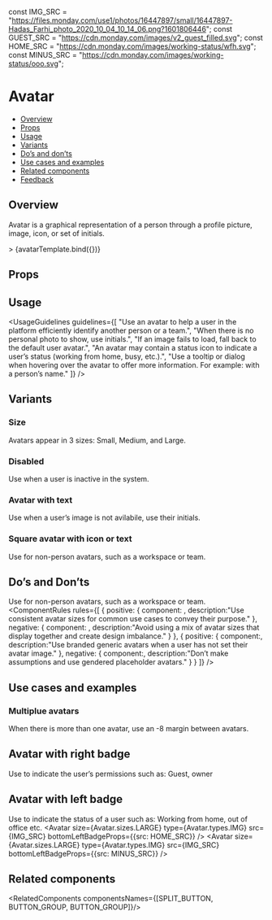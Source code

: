 
<Meta 
  title="Components/Avatars/Avatar" 
  component={Avatar} 
/>

<!--- Component template -->

const IMG_SRC =
  "https://files.monday.com/use1/photos/16447897/small/16447897-Hadas_Farhi_photo_2020_10_04_10_14_06.png?1601806446";
const GUEST_SRC = "https://cdn.monday.com/images/v2_guest_filled.svg";
const HOME_SRC = "https://cdn.monday.com/images/working-status/wfh.svg";
const MINUS_SRC = "https://cdn.monday.com/images/working-status/ooo.svg";

<!--- Component documentation -->

# Avatar
- [Overview](#overview)
- [Props](#props)
- [Usage](#usage)
- [Variants](#variants)
- [Do’s and don’ts](#dos-and-donts)
- [Use cases and examples](#use-cases-and-examples)
- [Related components](#related-components)
- [Feedback](#feedback)

## Overview
Avatar is a graphical representation of a person through a profile picture, image, icon, or set of initials.

<Canvas>
  <Story name="Overview" args={{size: Avatar.sizes.Large, src: IMG_SRC, type: Avatar.types.IMG }}>>
      {avatarTemplate.bind({})}
  </Story>
</Canvas> 

## Props
<ArgsTable of={Avatar} />

## Usage
<UsageGuidelines
  guidelines={[
    "Use an avatar to help a user in the platform efficiently identify another person or a team.",
    "When there is no personal photo to show, use initials.",
    "If an image fails to load, fall back to the default user avatar.",
    "An avatar may contain a status icon to indicate a user’s status (working from home, busy, etc.).",
    "Use a tooltip or dialog when hovering over the avatar to offer more information. For example: with a person’s name."
  ]}
/>

## Variants
### Size
Avatars appear in 3 sizes: Small, Medium, and Large.
<Canvas>
  <Story name="Size">
    <Avatar size={Avatar.sizes.SMALL} src={IMG_SRC} type={Avatar.types.IMG} />
    <Avatar size={Avatar.sizes.MEDIUM} src={IMG_SRC} type={Avatar.types.IMG} />
    <Avatar size={Avatar.sizes.LARGE} src={IMG_SRC} type={Avatar.types.IMG} />
  </Story>
</Canvas>

### Disabled
Use when a user is inactive in the system.
<Canvas>
  <Story name="Disable">
    <Avatar size={Avatar.sizes.SMALL} src={IMG_SRC} type={Avatar.types.IMG} isDisabled />
    <Avatar size={Avatar.sizes.MEDIUM} src={IMG_SRC} type={Avatar.types.IMG} isDisabled />
    <Avatar size={Avatar.sizes.LARGE} src={IMG_SRC} type={Avatar.types.IMG} isDisabled />
  </Story>
</Canvas>

### Avatar with text
Use when a user’s image is not avilabile, use their initials.
<Canvas>
  <Story name="Avatar with text">
    <Avatar size={Avatar.sizes.SMALL} type={Avatar.types.TEXT} text="RM" backgroundColor={Avatar.colors.LIPSTICK} />
    <Avatar size={Avatar.sizes.MEDIUM} type={Avatar.types.TEXT} text="RM" backgroundColor={Avatar.colors.LIPSTICK} />
    <Avatar size={Avatar.sizes.LARGE} type={Avatar.types.TEXT} text="RM" backgroundColor={Avatar.colors.DONE_GREEN} />
  </Story>
</Canvas>

### Square avatar with icon or text
Use for non-person avatars, such as a workspace or team.
<Canvas>
  <Story name="Square avatar">
    <Avatar
      size={Avatar.sizes.SMALL}
      type={Avatar.types.TEXT}
      text="R"
      backgroundColor={Avatar.colors.BRIGHT_BLUE}
      isSquare
    />
    <Avatar
      size={Avatar.sizes.MEDIUM}
      type={Avatar.types.ICON}
      text="RM"
      icon={WhatsNew}
      backgroundColor={Avatar.colors.AQUAMARINE}
      isSquare
    />
    <Avatar
      size={Avatar.sizes.LARGE}
      type={Avatar.types.TEXT}
      text="RM"
      backgroundColor={Avatar.colors.WORKING_ORANGE}
      isSquare
    />
  </Story>
</Canvas>

## Do’s and Don’ts
Use for non-person avatars, such as a workspace or team.
<ComponentRules
  rules={[
    {
      positive: {
        component: 
          <MultipleStoryElementsWrapper className="monday-style-story-avatar_multiplue-reverse">
            <Avatar size={Avatar.sizes.LARGE} src={IMG_SRC} type={Avatar.types.IMG} />
            <Avatar size={Avatar.sizes.LARGE} src={IMG_SRC} type={Avatar.types.IMG} />
            <Avatar size={Avatar.sizes.LARGE} src={IMG_SRC} type={Avatar.types.IMG} />
          </MultipleStoryElementsWrapper>,
        description:"Use consistent avatar sizes for common use cases to convey their purpose."
      },
      negative: {
        component:
          <MultipleStoryElementsWrapper className="monday-style-story-avatar_multiplue-reverse">
            <Avatar size={Avatar.sizes.SMALL} src={IMG_SRC} type={Avatar.types.IMG} />
            <Avatar size={Avatar.sizes.MEDIUM} src={IMG_SRC} type={Avatar.types.IMG} />
            <Avatar size={Avatar.sizes.LARGE} src={IMG_SRC} type={Avatar.types.IMG} />
          </MultipleStoryElementsWrapper>,
        description:"Avoid using a mix of avatar sizes that display together and create design imbalance."
      }
    },
    {
      positive: {
        component:<Avatar icon={Person} type={Avatar.types.ICON} backgroundColor={Avatar.colors.NAVY} />,
        description:"Use branded generic avatars when a user has not set their avatar image."
      },
      negative: {
        component:<Avatar icon={Person} type={Avatar.types.ICON} backgroundColor={Avatar.colors.NAVY} />,
        description:"Don’t make assumptions and use gendered placeholder avatars."
      }
    }
  ]}
/>

## Use cases and examples
### Multiplue avatars
When there is more than one avatar, use an -8 margin between avatars.
<Canvas>
  <Story name="Multiplue avatars" >
    <MultipleStoryElementsWrapper className="monday-style-story-avatar_multiplue">
      <Avatar size={Avatar.sizes.LARGE} type={Avatar.types.IMG} src={IMG_SRC}  />
      <Avatar size={Avatar.sizes.LARGE} type={Avatar.types.IMG} src={IMG_SRC} />
      <Avatar size={Avatar.sizes.LARGE} type={Avatar.types.IMG} src={IMG_SRC} />
  </MultipleStoryElementsWrapper>
  </Story>
</Canvas>

## Avatar with right badge
Use to indicate the user’s permissions such as: Guest, owner

<Canvas>
  <Story name="Avatar with right badge">
    <Avatar
        size={Avatar.sizes.LARGE} 
        type={Avatar.types.IMG} 
        src={IMG_SRC} 
        bottomRightBadgeProps={{src: GUEST_SRC}}
    />
    <Avatar
        size={Avatar.sizes.LARGE} 
        type={Avatar.types.IMG} 
        src={IMG_SRC} 
        bottomRightBadgeProps={{src: HOME_SRC}}
    />
  </Story>
</Canvas> 

## Avatar with left badge
Use to indicate the status of a user such as: Working from home, out of office etc.
<Canvas>
  <Story name="Avatar with left badge">
    <Avatar 
        size={Avatar.sizes.LARGE} 
        type={Avatar.types.IMG} 
        src={IMG_SRC} 
        bottomLeftBadgeProps={{src: HOME_SRC}} 
    />
    <Avatar
        size={Avatar.sizes.LARGE} 
        type={Avatar.types.IMG} 
        src={IMG_SRC} 
        bottomLeftBadgeProps={{src: MINUS_SRC}}
    />
  </Story>
</Canvas> 

## Related components
<RelatedComponents componentsNames={[SPLIT_BUTTON, BUTTON_GROUP, BUTTON_GROUP]}/>
